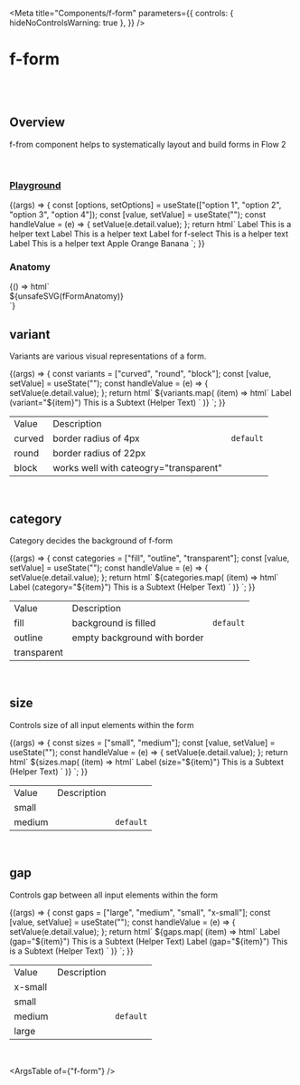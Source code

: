 
<Meta
  title="Components/f-form"
  parameters={{
    controls: { hideNoControlsWarning: true },
  }}
/>

# f-form

<br />
<br />

## Overview

<f-divider></f-divider>

f-from component helps to systematically layout and build forms in Flow 2

<br />

### [Playground](/story/components-f-form--playground)

<Canvas>
  <Story
    name="Playground"
    argTypes={{
      variant: {
        control: "select",
        options: ["curved", "round", "block"],
      },
      category: {
        control: "select",
        options: ["fill", "transparent", "outline"],
      },
      size: {
        control: "select",
        options: ["medium", "small"],
      },
      gap: {
        control: "select",
        options: ["large", "medium", "small", "x-small"],
      },
      seperator: { control: "boolean" },
    }}
    args={{
      variant: "curved",
      category: "fill",
      size: "medium",
      gap: "medium",
      seperator: false,
    }}
  >
    {(args) => {
      const [options, setOptions] = useState(["option 1", "option 2", "option 3", "option 4"]);
      const [value, setValue] = useState("");
      const handleValue = (e) => {
        setValue(e.detail.value);
      };
      return html`<f-form
        .variant=${args.variant}
        .category=${args.category}
        .size=${args.size}
        .gap=${args.gap}
        ?seperator=${args.seperator}
      >
        <f-form-group direction="vertical">
          <f-input placeholder="Write here">
            <f-div slot="label" padding="none" gap="none">Label</f-div>
            <f-div slot="help" padding="none" gap="none">This is a helper text</f-div>
          </f-input>
          <f-input placeholder="Write here">
            <f-div slot="label" padding="none" gap="none">Label</f-div>
            <f-div slot="help" padding="none" gap="none">This is a helper text</f-div>
          </f-input>
        </f-form-group>
        <f-form-group direction="vertical" collapse="accordion" .label=${{ title: "Group Label" }}>
          <f-select
            placeholder="Select Option"
            @input=${handleValue}
            .options=${options}
            .value=${value}
          >
            <f-div slot="label" padding="none" gap="none">Label for f-select</f-div>
            <f-div slot="help" padding="none" gap="none">This is a helper text</f-div>
          </f-select>
          <f-text-area placeholder="This is a textarea" rows="4">
            <f-text slot="label" variant="para" size="small">Label</f-text>
            <f-div slot="help" padding="none" gap="none">This is a helper text</f-div>
          </f-text-area>
        </f-form-group>
        <f-form-group direction="vertical" .label=${{ title: "Checkbox Label" }}>
          <f-checkbox>
            <f-div slot="label" padding="none" gap="none">Apple</f-div>
          </f-checkbox>
          <f-checkbox>
            <f-div slot="label" padding="none" gap="none">Orange</f-div>
          </f-checkbox>
          <f-checkbox>
            <f-div slot="label" padding="none" gap="none">Banana</f-div>
          </f-checkbox>
        </f-form-group>
      </f-form>`;
    }}
  </Story>
</Canvas>

<br />

### Anatomy

<f-divider></f-divider>

<Story name="Anatomy">
  {() => html`<div class="align-center">${unsafeSVG(fFormAnatomy)}</div>`}
</Story>

<br />

## variant

<f-divider></f-divider>

Variants are various visual representations of a form.

<Canvas>
  <Story name="variant">
    {(args) => {
      const variants = ["curved", "round", "block"];
      const [value, setValue] = useState("");
      const handleValue = (e) => {
        setValue(e.detail.value);
      };
      return html`
        <f-div width="100%" align="middle-center" padding="large" gap="medium">
          ${variants.map(
            (item) => html`<f-form .variant=${item}>
              <f-input value=${value} placeholder="Write here" @input=${handleValue} size="medium">
                <f-div slot="label" padding="none" gap="none">Label (variant="${item}")</f-div>
                <f-text slot="help" variant="para" size="small"
                  >This is a Subtext (Helper Text)</f-text
                >
              </f-input></f-form
            >`
          )}
        </f-div>
      `;
    }}
  </Story>
</Canvas>

<table class="custom-table">
  <tbody>
    <tr>
      <td>Value</td>
      <td>Description</td>
      <td></td>
    </tr>
    <tr>
      <td>curved</td>
      <td>border radius of 4px</td>
      <td>
        <code>default</code>
      </td>
    </tr>
    <tr>
      <td>round</td>
      <td>border radius of 22px</td>
      <td></td>
    </tr>
    <tr>
      <td>block</td>
      <td>works well with cateogry="transparent"</td>
      <td></td>
    </tr>
  </tbody>
</table>

<br />

## category

<f-divider></f-divider>

Category decides the background of f-form

<Canvas>
  <Story name="category">
    {(args) => {
      const categories = ["fill", "outline", "transparent"];
      const [value, setValue] = useState("");
      const handleValue = (e) => {
        setValue(e.detail.value);
      };
      return html`
        <f-div width="100%" align="middle-center" padding="large" gap="medium">
          ${categories.map(
            (item) => html`<f-form
              .category=${item}
              .variant=${item === "transparent" ? "block" : "curved"}
            >
              <f-input value=${value} placeholder="Write here" @input=${handleValue}>
                <f-div slot="label" padding="none" gap="none">Label (category="${item}")</f-div>
                <f-text slot="help" variant="para" size="small"
                  >This is a Subtext (Helper Text)</f-text
                >
              </f-input></f-form
            >`
          )}
        </f-div>
      `;
    }}
  </Story>
</Canvas>

<table class="custom-table">
  <tbody>
    <tr>
      <td>Value</td>
      <td>Description</td>
      <td></td>
    </tr>
    <tr>
      <td>fill</td>
      <td>background is filled</td>
      <td>
        <code>default</code>
      </td>
    </tr>
    <tr>
      <td>outline</td>
      <td>empty background with border</td>
      <td></td>
    </tr>
    <tr>
      <td>transparent</td>
      <td></td>
      <td></td>
    </tr>
  </tbody>
</table>

<br />

## size

<f-divider></f-divider>

Controls size of all input elements within the form

<Canvas>
  <Story name="size">
    {(args) => {
      const sizes = ["small", "medium"];
      const [value, setValue] = useState("");
      const handleValue = (e) => {
        setValue(e.detail.value);
      };
      return html`
        <f-div width="100%" align="top-center" padding="large" gap="medium">
          ${sizes.map(
            (item) => html`<f-form size=${item}>
              <f-input value=${value} placeholder="Write here" @input=${handleValue}>
                <f-div slot="label" padding="none" gap="none">Label (size="${item}")</f-div>
                <f-text slot="help" variant="para" size="small"
                  >This is a Subtext (Helper Text)</f-text
                >
              </f-input></f-form
            >`
          )}
        </f-div>
      `;
    }}
  </Story>
</Canvas>

<table class="custom-table">
  <tbody>
    <tr>
      <td>Value</td>
      <td>Description</td>
      <td></td>
    </tr>
    <tr>
      <td>small</td>
      <td></td>
      <td></td>
    </tr>
    <tr>
      <td>medium</td>
      <td></td>
      <td>
        <code>default</code>
      </td>
    </tr>
  </tbody>
</table>

<br />

## gap

<f-divider></f-divider>

Controls gap between all input elements within the form

<Canvas>
  <Story name="gap">
    {(args) => {
      const gaps = ["large", "medium", "small", "x-small"];
      const [value, setValue] = useState("");
      const handleValue = (e) => {
        setValue(e.detail.value);
      };
      return html`
        <f-div width="100%" align="top-center" padding="large" gap="medium">
          ${gaps.map(
            (item) => html`<f-form gap=${item}>
              <f-input value=${value} placeholder="Write here" @input=${handleValue}>
                <f-div slot="label" padding="none" gap="none">Label (gap="${item}")</f-div>
                <f-text slot="help" variant="para" size="small"
                  >This is a Subtext (Helper Text)</f-text
                >
              </f-input>
              <f-input value=${value} placeholder="Write here" @input=${handleValue}>
                <f-div slot="label" padding="none" gap="none">Label (gap="${item}")</f-div>
                <f-text slot="help" variant="para" size="small"
                  >This is a Subtext (Helper Text)</f-text
                >
              </f-input>
            </f-form>`
          )}
        </f-div>
      `;
    }}
  </Story>
</Canvas>

<table class="custom-table">
  <tbody>
    <tr>
      <td>Value</td>
      <td>Description</td>
      <td></td>
    </tr>
    <tr>
      <td>x-small</td>
      <td></td>
      <td></td>
    </tr>
    <tr>
      <td>small</td>
      <td></td>
      <td></td>
    </tr>
    <tr>
      <td>medium</td>
      <td></td>
      <td>
        <code>default</code>
      </td>
    </tr>
    <tr>
      <td>large</td>
      <td></td>
      <td></td>
    </tr>
  </tbody>
</table>

<br />

<ArgsTable of={"f-form"} />
